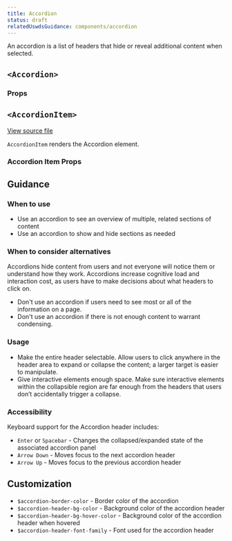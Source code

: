 ```yaml
---
title: Accordion
status: draft
relatedUswdsGuidance: components/accordion
---
```


An accordion is a list of headers that hide or reveal additional content when selected.

## `<Accordion>`

<StorybookExample
  componentName="accordion"
  sourceFilePath="components/Accordion/Accordion.tsx"
  storyId="components-accordion--default"
/>

### Props

<PropTable componentName="Accordion" />

## `<AccordionItem>`

<a href="https://github.com/CMSgov/design-system/blob/master/packages/design-system/src/components/Accordion/AccordionItem.tsx">
  View source file
</a>

`AccordionItem` renders the Accordion element.

### Accordion Item Props

<PropTable componentName="AccordionItem" />

## Guidance

### When to use

- Use an accordion to see an overview of multiple, related sections of content
- Use an accordion to show and hide sections as needed

### When to consider alternatives

Accordions hide content from users and not everyone will notice them or understand how they work.
Accordions increase cognitive load and interaction cost, as users have to make decisions about what headers to click on.

- Don't use an accordion if users need to see most or all of the information on a page.
- Don't use an accordion if there is not enough content to warrant condensing.

### Usage

- Make the entire header selectable. Allow users to click anywhere in the header area to expand or collapse the content; a larger target is easier to manipulate.
- Give interactive elements enough space. Make sure interactive elements within the collapsible region are far enough from the headers that users don’t accidentally trigger a collapse.

### Accessibility

Keyboard support for the Accordion header includes:

- `Enter` or `Spacebar` - Changes the collapsed/expanded state of the associated accordion panel
- `Arrow Down` - Moves focus to the next accordion header
- `Arrow Up` - Moves focus to the previous accordion header

## Customization

- `$accordion-border-color` - Border color of the accordion
- `$accordion-header-bg-color` - Background color of the accordion header
- `$accordion-header-bg-hover-color` - Background color of the accordion header when hovered
- `$accordion-header-font-family` - Font used for the accordion header
